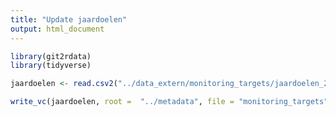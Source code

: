 ```yaml
---
title: "Update jaardoelen"
output: html_document
---
```


```r
library(git2rdata)
library(tidyverse)
```


```r
jaardoelen <- read.csv2("../data_extern/monitoring_targets/jaardoelen_2020.csv", stringsAsFactors = FALSE)
```

```r
write_vc(jaardoelen, root =  "../metadata", file = "monitoring_targets", sorting = c("meetnet", "jaar"))
```

